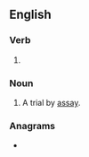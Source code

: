 ==English==

===Verb===
{{head|en|present participle}}

# {{present participle of|assay|lang=en|nocat=1}}

===Noun===
{{en-noun}}

# A trial by [[assay]].

===Anagrams===
* {{l|en|gainsays}}